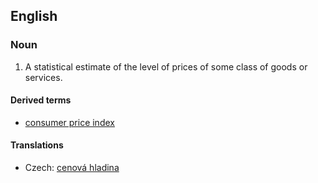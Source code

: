 ==English==
{{wikipedia}}
===Noun===
{{en-noun|sg=[[price]] [[index]]|pl=[[price indices]]}}

# {{economics}} A statistical estimate of the level of prices of some class of goods or services.

====Derived terms====
* [[consumer price index]]

====Translations====
{{trans-top|statistical estimate}}
* Czech: [[cenová hladina]] {{f}}
{{trans-mid}}
{{trans-bottom}}
